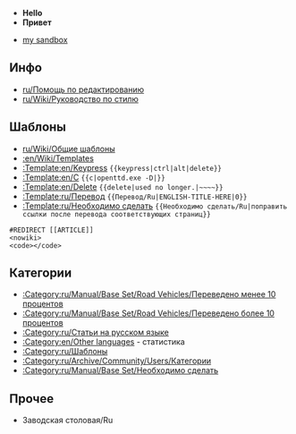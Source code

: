 *'''Hello'''
*'''Привет'''


*[[en/Grober/sandbox|my sandbox]]

==Инфо==
*[[ru/Помощь по редактированию]]
*[[ru/Wiki/Руководство по стилю]]

==Шаблоны==
*[[ru/Wiki/Общие шаблоны]]
*[[:en/Wiki/Templates]]
*[[:Template:en/Keypress]] <code><nowiki>{{keypress|ctrl|alt|delete}}</nowiki></code>
*[[:Template:en/C]] <code><nowiki>{{c|openttd.exe -D|}}</nowiki></code>
*[[:Template:en/Delete]] <code><nowiki>{{delete|used no longer.|~~~~}}</nowiki></code>
*[[:Template:ru/Перевод]] <code><nowiki>{{Перевод/Ru|ENGLISH-TITLE-HERE|0}}</nowiki></code>
*[[:Template:ru/Необходимо сделать]] <code><nowiki>{{Необходимо сделать/Ru|поправить ссылки после перевода соответствующих страниц}}</nowiki></code>
<code><nowiki>#REDIRECT [[ARTICLE]]</nowiki></code><br/>
<code><nowiki><nowiki></nowiki></nowiki></code><br/>
<code><nowiki><code></code></nowiki></code>

==Категории==
*[[:Category:ru/Manual/Base Set/Road Vehicles/Переведено менее 10 процентов]]
*[[:Category:ru/Manual/Base Set/Road Vehicles/Переведено более 10 процентов]]
*[[:Category:ru/Статьи на русском языке]]
*[[:Category:en/Other languages]] - статистика
*[[:Category:ru/Шаблоны]]
*[[:Category:ru/Archive/Community/Users/Категории]]
*[[:Category:ru/Manual/Base Set/Необходимо сделать]]

==Прочее==
*Заводская столовая/Ru